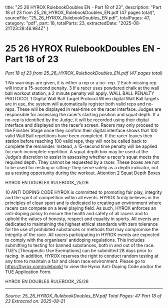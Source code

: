   title: "25 26 HYROX RulebookDoubles EN - Part 18 of 23",
  description: "Part 18 of 23 from 25_26_HYROX_RulebookDoubles_EN.pdf (47 pages total)",
  sourceFile: "25_26_HYROX_RulebookDoubles_EN.pdf",
  totalPages: 47,
  category: "pdf",
  part: 18,
  totalParts: 23,
  extractedDate: "2025-08-21T23:28:46.984Z"
}

# 25 26 HYROX RulebookDoubles EN - Part 18 of 23

*Part 18 of 23 from 25_26_HYROX_RulebookDoubles_EN.pdf (47 pages total)*

1 No warnings are given, it is either a rep or a no-
rep.
2 Each missing rep will incur a 15-second penalty.
3 If a racer uses powdered chalk at the wall ball
workout station, a 2 minute penalty will apply.
WALL BALL PENALTY PROTOCOL
1 Digital Wall Ball Target Protocol
When digital Wall Ball targets are in use, the system will
automatically register both valid reps and no-reps. These
will be displayed in real-time on the racer interface.
Judges are responsible for assessing the racer’s starting
position and squat depth. If a no-rep is identified by the
Judge, it will be recorded using their digital interface and
displayed on the racer’s screen.
Racers may only proceed to the Finisher Stage once they
confirm their digital interface shows that 100 valid Wall
Ball repetitions have been completed.
If the racer leaves their station before reaching 100
valid reps, they will not be called back to complete the
remainder. Instead, a 15-second time penalty will be
applied for each incomplete repetition.
A squat depth box may be used at the Judge’s discretion
to assist in assessing whether a racer’s squat meets
the required depth. They cannot be requested by a racer.
These boxes are not to be used for resting or sitting–
they serve solely as a depth indicator, not as a resting
opportunity during the workout.
Attention
2 Squat Depth Boxes

HYROX EN DOUBLES RULEBOOK_25/26

10 ANTI DOPING
CODE
HYROX is committed to promoting fair play, integrity
and the spirit of competition within all events. HYROX
firmly believes in the principles of clean sport and is
dedicated to creating an environment where racers
can compete on a level playing field.
As such, HYROX enforces an anti-doping policy
to ensure the health and safety of all racers and to
uphold the values of honesty, respect and equality in
sports. All events are dedicated to maintaining the
highest ethical standards with zero tolerance for the
use of prohibited substances or methods that may
compromise the integrity of the race.
All racers participating in HYROX events are
expected to comply with the organisers’ antidoping
regulations. This includes submitting to testing for
banned substances, both in and out of the race. TUE’s
[Therapeutic Use Exemptions] can be submitted 28
days prior to racing.
In addition, HYROX reserves the right to conduct
random testing at any time to maintain a fair and
clean race environment.
Please go to https://hyrox.com/rulebook/ to view the
Hyrox Anti-Doping Code and/or the TUE Application
Form.

HYROX EN DOUBLES RULEBOOK_25/26

---

*Source: 25_26_HYROX_RulebookDoubles_EN.pdf*
*Total Pages: 47*
*Part 18 of 23*
*Extracted on: 2025-08-21*
